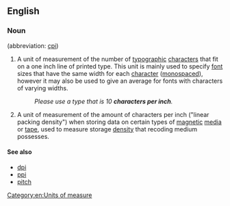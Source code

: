 ==English==

===Noun===
{{head|en|noun|head=[[characters]] [[per]] [[inch]]}} (abbreviation: [[cpi]])

# {{context|design|typography|lang=en}} A unit of measurement of the number of [[typographic]] [[characters]] that fit on a one inch line of printed type. This unit is mainly used to specify [[font]] sizes that have the same width for each [[character]] ([[monospaced]]), however it may also be used to give an average for fonts with characters of varying widths.
#: ''Please use a type that is 10 '''characters per inch'''.''
# {{context|electronic media|lang=en}} A unit of measurement of the amount of characters per inch ("linear packing density") when storing data on certain types of [[magnetic]] [[media]] or [[tape]], used to measure storage [[density]] that recoding medium possesses.

====See also====
* [[dpi]]
* [[ppi]]
* [[pitch]]

[[Category:en:Units of measure]]